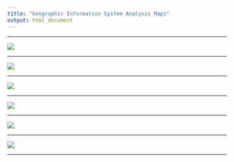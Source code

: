```yaml
---
title: "Geographic Information System Analysis Maps"
output: html_document
---
```


-------------------------------------------------------------------------------------------------------

![](map1.png)

-------------------------------------------------------------------------------------------------------


![](map7.png)

-------------------------------------------------------------------------------------------------------


![](map2.png)

-------------------------------------------------------------------------------------------------------

![](map3.png)

-------------------------------------------------------------------------------------------------------


![](map4.png)

-------------------------------------------------------------------------------------------------------



![](map6.png)

-------------------------------------------------------------------------------------------------------
